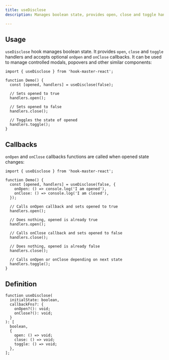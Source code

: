 ```yaml
---
title: useDisclose    
description: Manages boolean state, provides open, close and toggle handlers, can be used with modals, drawers, popover etc.

---
```


## Usage

`useDisclose` hook manages boolean state. It provides `open`, `close` and `toggle` handlers
and accepts optional `onOpen` and `onClose` callbacks. It can be used to manage controlled modals,
popovers and other similar components:

```tsx
import { useDisclose } from 'hook-master-react';

function Demo() {
  const [opened, handlers] = useDisclose(false);

  // Sets opened to true
  handlers.open();

  // Sets opened to false
  handlers.close();

  // Toggles the state of opened
  handlers.toggle();
}
```

## Callbacks

`onOpen` and `onClose` callbacks functions are called when opened state changes:

```tsx
import { useDisclose } from 'hook-master-react';

function Demo() {
  const [opened, handlers] = useDisclose(false, {
    onOpen: () => console.log('I am opened'),
    onClose: () => console.log('I am closed'),
  });

  // Calls onOpen callback and sets opened to true
  handlers.open();

  // Does nothing, opened is already true
  handlers.open();

  // Calls onClose callback and sets opened to false
  handlers.close();

  // Does nothing, opened is already false
  handlers.close();

  // Calls onOpen or onClose depending on next state
  handlers.toggle();
}
```

## Definition

```tsx
function useDisclose(
  initialState: boolean,
  callbackFns?: {
    onOpen?(): void;
    onClose?(): void;
  }
): [
  boolean,
  {
    open: () => void;
    close: () => void;
    toggle: () => void;
  },
];
```
